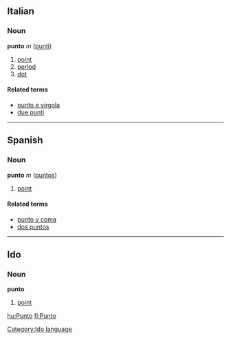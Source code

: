 ==Italian==
===Noun===
'''punto''' ''m'' ([[punti]])

# [[point]]
# [[period]]
# [[dot]]

====Related terms====
*[[punto e virgola]]
*[[due punti]]

----

==Spanish==
===Noun===
'''punto''' ''m'' ([[puntos]])

# [[point]]

====Related terms====
*[[punto y coma]]
*[[dos puntos]]

----

==Ido==
[[Category:Ido language]]
===Noun===
'''punto'''

# [[point]]

[[hu:Punto]]
[[fi:Punto]]